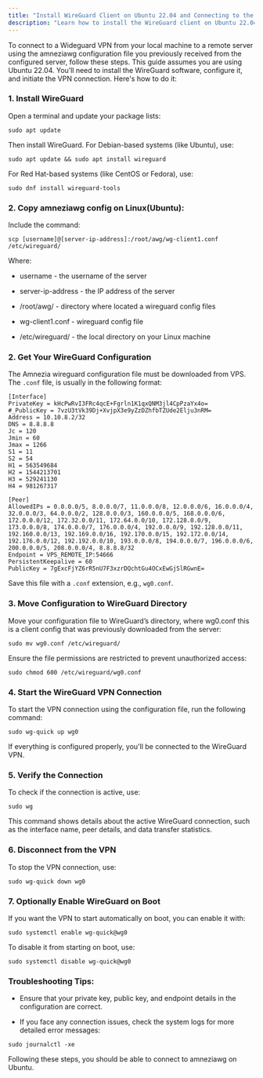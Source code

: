 ```yaml
---
title: "Install WireGuard Client on Ubuntu 22.04 and Connecting to the server using AmneziaWG"
description: "Learn how to install the WireGuard client on Ubuntu 22.04 and connect to a VPN using amneziawg configuration. Step-by-step guide for a secure and seamless VPN setup."
---
```


To connect to a Wideguard VPN from your local machine to a remote server using the amneziawg configuration file you previously received from the configured server, follow these steps. This guide assumes you are using Ubuntu 22.04. You’ll need to install the WireGuard software, configure it, and initiate the VPN connection. Here's how to do it:

### 1. Install WireGuard

Open a terminal and update your package lists:

```shell
sudo apt update
```

Then install WireGuard.
For Debian-based systems (like Ubuntu), use:

```shell
sudo apt update && sudo apt install wireguard
```

For Red Hat-based systems (like CentOS or Fedora), use:

```shell
sudo dnf install wireguard-tools
```

### 2. Copy amneziawg config on Linux(Ubuntu):

Include the command:

```shell
scp [username]@[server-ip-address]:/root/awg/wg-client1.conf /etc/wireguard/
```

Where:

* username - the username of the server

* server-ip-address - the IP address of the server

* /root/awg/ - directory where located a wireguard config files

* wg-client1.conf - wireguard config file

* /etc/wireguard/ - the local directory on your Linux machine

### 2. Get Your WireGuard Configuration

The Amnezia wireguard configuration file must be downloaded from VPS. The `.conf` file, is usually in the following format:

```shell
[Interface]
PrivateKey = kHcPwRvI3FRc4qcE+Fgrln1K1qxQNM3jl4CpPzaYx4o=
#_PublicKey = 7vzU3tVk39Dj+XvjpX3e9yZzDZhfbTZUde2Elju3nRM=
Address = 10.10.8.2/32
DNS = 8.8.8.8
Jc = 120
Jmin = 60
Jmax = 1266
S1 = 11
S2 = 54
H1 = 563549684
H2 = 1544213701
H3 = 529241130
H4 = 981267317

[Peer]
AllowedIPs = 0.0.0.0/5, 8.0.0.0/7, 11.0.0.0/8, 12.0.0.0/6, 16.0.0.0/4, 32.0.0.0/3, 64.0.0.0/2, 128.0.0.0/3, 160.0.0.0/5, 168.0.0.0/6, 172.0.0.0/12, 172.32.0.0/11, 172.64.0.0/10, 172.128.0.0/9, 173.0.0.0/8, 174.0.0.0/7, 176.0.0.0/4, 192.0.0.0/9, 192.128.0.0/11, 192.160.0.0/13, 192.169.0.0/16, 192.170.0.0/15, 192.172.0.0/14, 192.176.0.0/12, 192.192.0.0/10, 193.0.0.0/8, 194.0.0.0/7, 196.0.0.0/6, 200.0.0.0/5, 208.0.0.0/4, 8.8.8.8/32
Endpoint = VPS_REMOTE_IP:54666
PersistentKeepalive = 60
PublicKey = 7gExcFjYZ6rR5nU7F3xzrDQchtGu4OCxEwGjSlRGwnE=
```

Save this file with a `.conf` extension, e.g., `wg0.conf`.

### 3. Move Configuration to WireGuard Directory

Move your configuration file to WireGuard’s directory, where wg0.conf this is a client config that was previously downloaded from the server:

```shell
sudo mv wg0.conf /etc/wireguard/
```

Ensure the file permissions are restricted to prevent unauthorized access:

```shell
sudo chmod 600 /etc/wireguard/wg0.conf
```

### 4. Start the WireGuard VPN Connection

To start the VPN connection using the configuration file, run the following command:

```shell
sudo wg-quick up wg0
```

If everything is configured properly, you'll be connected to the WireGuard VPN.

### 5. Verify the Connection

To check if the connection is active, use:

```shell
sudo wg
```

This command shows details about the active WireGuard connection, such as the interface name, peer details, and data transfer statistics.

### 6. Disconnect from the VPN

To stop the VPN connection, use:

```shell
sudo wg-quick down wg0
```

### 7. Optionally Enable WireGuard on Boot

If you want the VPN to start automatically on boot, you can enable it with:

```shell
sudo systemctl enable wg-quick@wg0
```

To disable it from starting on boot, use:

```shell
sudo systemctl disable wg-quick@wg0
```

### Troubleshooting Tips:

* Ensure that your private key, public key, and endpoint details in the configuration are correct.

* If you face any connection issues, check the system logs for more detailed error messages:

```shell
sudo journalctl -xe
```

Following these steps, you should be able to connect to amneziawg on Ubuntu.